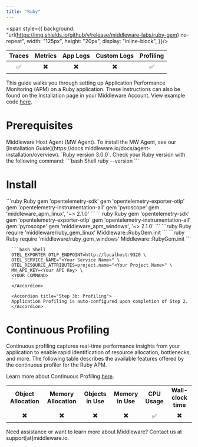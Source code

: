 ```yaml
---
title: "Ruby"
---
```

<span style={{
    background: "url(https://img.shields.io/github/v/release/middleware-labs/ruby-gem) no-repeat",
    width: "125px",
    height: "20px",
    display: "inline-block",
}}/>

| Traces | Metrics | App Logs | Custom Logs | Profiling |
| :----: | :-----: | :------: | :---------: | :-------: |
| ✅ | ✖️ | ✖️ | ✖️ | ✅ |

This guide walks you through setting up Application Performance Monitoring (APM) on a Ruby application. These instructions can also be found on the Installation page in your Middleware Account. View example code [here](https://github.com/middleware-labs/demo-apm/tree/master/ruby).

# Prerequisites

<Steps>

  <Step title="MW Host Agent">
   Middleware Host Agent (MW Agent). To install the MW Agent, see our [Installation Guide](https://docs.middleware.io/docs/agent-installation/overview). 
  </Step>

  <Step title="Ruby Version">
    `Ruby version 3.0.0`. Check your Ruby version with the following command:
    ```bash Shell
    ruby --version
    ```
  </Step>

</Steps>

# Install

<Accordion title="Step 1: Add Gems to Your Gemfile">

<Tabs>
  <Tab title="Linux Gemfile">
    ```ruby Ruby
       gem 'opentelemetry-sdk'
       gem 'opentelemetry-exporter-otlp'
       gem 'opentelemetry-instrumentation-all'
       gem 'pyroscope'
       gem 'middleware_apm_linux', '~> 2.1.0'
    ```
  </Tab>
  <Tab title="Windows Gemfile">
    ```ruby Ruby
        gem 'opentelemetry-sdk'
        gem 'opentelemetry-exporter-otlp'
        gem 'opentelemetry-instrumentation-all'
        gem 'pyroscope'
        gem 'middleware_apm_windows', '~> 2.1.0'
    ```
  </Tab>
</Tabs>
</Accordion>

<Accordion title="Step 2: Import Tracker">

<Tabs>
  <Tab title="Linux Environment">
    ```ruby Ruby
        require 'middleware/ruby_gem_linux'
        Middleware::RubyGem.init
    ```
  </Tab>
  <Tab title="Windows Environment">
    ```ruby Ruby
        require 'middleware/ruby_gem_windows'
        Middleware::RubyGem.init
    ```
  </Tab>
</Tabs>
</Accordion>

<Accordion title="Step 3: Capture Application Data">
  <AccordionGroup>
      <Accordion title="Step 3a: Traces">
      
      ```bash Shell
      OTEL_EXPORTER_OTLP_ENDPOINT=http://localhost:9320 \ 
      OTEL_SERVICE_NAME="<Your Service Name>" \ 
      OTEL_RESOURCE_ATTRIBUTES=project.name="<Your Project Name>" \ 
      MW_API_KEY=<Your API Key> \ 
      <YOUR COMMAND> 
      ```
      </Accordion>

      <Accordion title="Step 3b: Profiling">
      Application Profiling is auto-configured upon completion of Step 2.
      </Accordion>

  </AccordionGroup>
</Accordion>

# Continuous Profiling

Continuous profiling captures real-time performance insights from your application to enable rapid identification of resource allocation, bottlenecks, and more. The following table describes the available features offered by the continuous profiler for the Ruby APM.

Learn more about Continuous Profiling [here](https://docs.middleware.io/workflow/profiling).

|     |     |     |     |    |           |
| :-: | :-: | :-: | :-: |:-: | :-: | 
|  __Object Allocation__   |   __Memory Allocation__  |   __Objects in Use__  |  __Memory in Use__   |  __CPU Usage__  | __Wall-clock time__ | 
|        ✖️                  |   ✖️                       |      ✖️                 |          ✖️            |        ✅       |           ✖️          |

<Note> Need assistance or want to learn more about Middleware? Contact us at support[at]middleware.io. </Note>